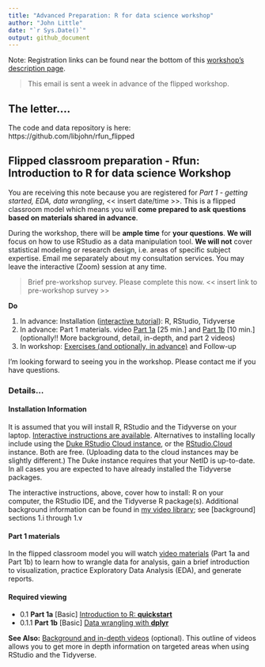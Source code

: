 ```yaml
---
title: "Advanced Preparation: R for data science workshop"
author: "John Little"
date: "`r Sys.Date()`"
output: github_document
---
```


<!-- 0_prepare.md is generated from 0_prepare.Rmd. Please edit that file -->

Note:  Registration links can be found near the bottom of this [workshop's description page](https://rfun.library.duke.edu/portfolio/r_flipped/).

> This email is sent a week in advance of the flipped workshop.

## The letter....

The code and data repository is here:  https://github.com/libjohn/rfun_flipped


## Flipped classroom preparation - Rfun: Introduction to R for data science Workshop


You are receiving this note because you are registered for _Part 1 - getting started, EDA, data wrangling_, \<\< insert date/time \>\>.  This is a flipped classroom model which means you will **come prepared to ask questions based on materials shared in advance**.  


During the workshop, there will be **ample time** for **your questions**. **We will** focus on how to use RStudio as a data manipulation tool.  **We will not** cover statistical modeling or research design, i.e. areas of specific subject expertise.  Email me separately about my consultation services. You may leave the interactive (Zoom) session at any time.  


> Brief pre-workshop survey. Please complete this now. \<\< insert link to pre-workshop survey \>\>

**Do**

1. In advance: Installation ([interactive tutorial](https://tutorials.shinyapps.io/00-setup/)): R, RStudio, Tidyverse
1. In advance: Part 1 materials. video [Part 1a](https://warpwire.duke.edu/w/pfYDAA/) [25 min.] and [Part 1b](https://warpwire.duke.edu/w/6_YDAA/) [10 min.]
(optionally!! More background, detail, in-depth, and part 2 videos)
1. In workshop: [Exercises (and optionally, in advance)](https://github.com/libjohn/rfun_flipped#exercises-part-1) and Follow-up



I'm looking forward to seeing you in the workshop.  Please contact me if you have questions.

### Details...

#### Installation Information

It is assumed that you will install R, RStudio and the Tidyverse on your laptop.  [Interactive instructions are available](https://tutorials.shinyapps.io/00-setup/).  Alternatives to installing locally include using the [Duke RStudio Cloud instance](https://vm-manage.oit.duke.edu/containers/rstudio), or the [RStudio.Cloud](https://rstudio.cloud/) instance.  Both are free.  (Uploading data to the cloud instances may be slightly different.)  The Duke instance requires that your NetID is up-to-date.  In all cases you are expected to have already installed the Tidyverse packages.   


The interactive instructions, above, cover how to install: R on your computer, the RStudio IDE, and the Tidyverse R package(s).  Additional background information can be found in [my video library](https://warpwire.duke.edu/w/n_YDAA/); see [background] sections 1.i through 1.v 


#### Part 1 materials

In the flipped classroom model you will watch [video materials](https://warpwire.duke.edu/w/n_YDAA/) (Part 1a and Part 1b) to learn how to wrangle data for analysis, gain a brief introduction to visualization, practice Exploratory Data Analysis (EDA), and generate reports. 

#### Required viewing

- 0.1 **Part 1a** [Basic] [Introduction to R: **quickstart**](https://warpwire.duke.edu/w/pfYDAA/)
- 0.1.1 **Part 1b** [Basic] [Data wrangling with **dplyr**](https://warpwire.duke.edu/w/6_YDAA/)


**See Also:**  [Background and in-depth videos](https://github.com/libjohn/rfun_flipped#part-1-additional-background-and-explanatory-videos) (optional).  This outline of videos allows you to get more in depth information on targeted areas when using RStudio and the Tidyverse.
